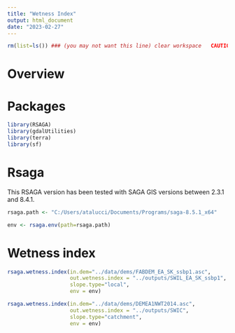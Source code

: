 ```yaml
---
title: "Wetness Index"
output: html_document
date: "2023-02-27"
---
```




```r
rm(list=ls()) ### (you may not want this line) clear workspace   CAUTION!!!
```

# Overview


# Packages
```r
library(RSAGA)
library(gdalUtilities)
library(terra)
library(sf)
```


# Rsaga 
This RSAGA version has been tested with SAGA GIS versions between 2.3.1 and 8.4.1.
```r
rsaga.path <- "C:/Users/atalucci/Documents/Programs/saga-8.5.1_x64"
```

```r
env <- rsaga.env(path=rsaga.path) 
```

# Wetness index

```r
rsaga.wetness.index(in.dem="../data/dems/FABDEM_EA_SK_ssbp1.asc", 
                    out.wetness.index = "../outputs/SWIL_EA_SK_ssbp1",  
                    slope.type="local", 
                    env = env)
```

```r
rsaga.wetness.index(in.dem="../data/dems/DEMEA1NWT2014.asc", 
                    out.wetness.index = "../outputs/SWIC",  
                    slope.type="catchment", 
                    env = env)
```